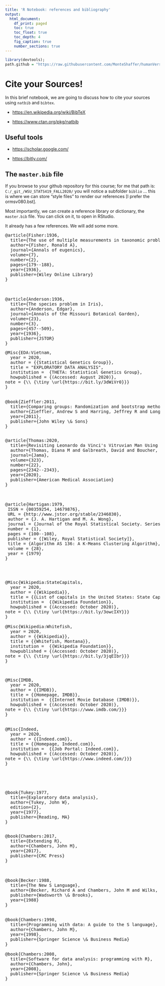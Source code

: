 ---
title: 'R Notebook: references and bibliography'
output:
  html_document:
    df_print: paged
    toc: true
    toc_float: true
    toc_depth: 4
    fig_caption: true
    number_sections: true 
---

```{r}
library(devtools);
path.github = "https://raw.githubusercontent.com/MonteShaffer/humanVerseWSU/master/";


```
# Cite your Sources! 

In this brief notebook, we are going to discuss how to cite your sources using `natbib` and `bibtex`.  

- <https://en.wikipedia.org/wiki/BibTeX>

- <https://www.ctan.org/pkg/natbib>

## Useful tools

- <https://scholar.google.com/>

- <https://bitly.com/>

## The `master.bib` file

If you browse to your github repository for this course; for me that path is: `C:/_git_/WSU_STATS419_FALL2020/` you will notice a subfolder `biblio` ... this is where we can store "style files" to render our references [I prefer the ormsv080.bst].  

Most importantly, we can create a reference library or dictionary, the `master.bib` file.  You can click on it, to open in RStudio.

It already has a few references.  We will add some more.

<pre>
@article{Fisher:1936,
  title={The use of multiple measurements in taxonomic problems},
  author={Fisher, Ronald A},
  journal={Annals of eugenics},
  volume={7},
  number={2},
  pages={179--188},
  year={1936},
  publisher={Wiley Online Library}
}



@article{Anderson:1936,
  title={The species problem in Iris},
  author={Anderson, Edgar},
  journal={Annals of the Missouri Botanical Garden},
  volume={23},
  number={3},
  pages={457--509},
  year={1936},
  publisher={JSTOR}
}
</pre>


<pre>
@Misc{EDA:Vietnam,
  year = 2020,
  author = {{Statistical Genetics Group}},
  title	= "EXPLORATORY DATA ANALYSIS",
  institution =	 {THETA: Statistical Genetics Group},
  howpublished = {(Accessed: August 2020)},
note = {\\ {\tiny \url{https://bit.ly/3dWiVr0}}}
}


@book{Zieffler:2011,
  title={Comparing groups: Randomization and bootstrap methods using R},
  author={Zieffler, Andrew S and Harring, Jeffrey R and Long, Jeffrey D},
  year={2011},
  publisher={John Wiley \& Sons}
}
</pre>


<pre>

@article{Thomas:2020,
  title={Revisiting Leonardo da Vinci's Vitruvian Man Using Contemporary Measurements},
  author={Thomas, Diana M and Galbreath, David and Boucher, Maura and Watts, Krista},
  journal={Jama},
  volume={323},
  number={22},
  pages={2342--2343},
  year={2020},
  publisher={American Medical Association}
}



@article{Hartigan:1979,
 ISSN = {00359254, 14679876},
 URL = {http://www.jstor.org/stable/2346830},
 author = {J. A. Hartigan and M. A. Wong},
 journal = {Journal of the Royal Statistical Society. Series C (Applied Statistics)},
 number = {1},
 pages = {100--108},
 publisher = {[Wiley, Royal Statistical Society]},
 title = {Algorithm AS 136: A K-Means Clustering Algorithm},
 volume = {28},
 year = {1979}
}

</pre>



<pre>


@Misc{Wikipedia:StateCapitals,
  year = 2020,
  author = {{Wikipedia}},
  title	= {{List of capitals in the United States: State Capitals}},
  institution =	 {{Wikipedia Foundation}},
  howpublished = {(Accessed: October 2020)},
note = {\\ {\tiny \url{https://bit.ly/3owcIXY}}}
}	
	
@Misc{Wikipedia:Whitefish,
  year = 2020,
  author = {{Wikipedia}},
  title	= {{Whitefish, Montana}},
  institution =	 {{Wikipedia Foundation}},
  howpublished = {(Accessed: October 2020)},
note = {\\ {\tiny \url{https://bit.ly/3jqEIbr}}}
}		
	
</pre>



<pre>

@Misc{IMDB,
  year = 2020,
  author = {{IMDB}},
  title	= {{Homepage, IMDB}},
  institution =	 {{Internet Movie Database (IMDB)}},
  howpublished = {(Accessed: October 2020)},
note = {\\ {\tiny \url{https://www.imdb.com/}}}
}	


@Misc{Indeed,
  year = 2020,
  author = {{Indeed.com}},
  title	= {{Homepage, Indeed.com}},
  institution =	 {{Job Portal: Indeed.com}},
  howpublished = {(Accessed: October 2020)},
note = {\\ {\tiny \url{https://www.indeed.com/}}}
}	



</pre>





<pre>

@book{Tukey:1977,
  title={Exploratory data analysis},
  author={Tukey, John W},
  edition={2},
  year={1977},
  publisher={Reading, MA}
}

</pre>


<pre>
@book{Chambers:2017,
  title={Extending R},
  author={Chambers, John M},
  year={2017},
  publisher={CRC Press}
}



@book{Becker:1988,
  title={The New S Language},
  author={Becker, Richard A and Chambers, John M and Wilks, Allan R},
  publisher={Wadsworth \& Brooks},
  year={1988}
}


@book{Chambers:1998,
  title={Programming with data: A guide to the S language},
  author={Chambers, John M},
  year={1998},
  publisher={Springer Science \& Business Media}
}

@book{Chambers:2008,
  title={Software for data analysis: programming with R},
  author={Chambers, John},
  year={2008},
  publisher={Springer Science \& Business Media}
}


</pre>
